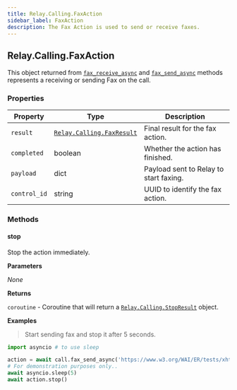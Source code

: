 ```yaml
---
title: Relay.Calling.FaxAction
sidebar_label: FaxAction
description: The Fax Action is used to send or receive faxes.
---
```


[fax-receive-async]: /sdks/relay-realtime-sdk/v2/language/python/calling/call#fax_receive_async
[fax-send-async]: /sdks/relay-realtime-sdk/v2/language/python/calling/call#fax_send_async
[relay-calling-faxresult]: /sdks/relay-realtime-sdk/v2/language/python/calling/results/fax-result
[relay-calling-stopresult]: /sdks/relay-realtime-sdk/v2/language/python/calling/results/stop-result

## Relay.Calling.FaxAction

This object returned from [`fax_receive_async`][fax-receive-async] and [`fax_send_async`][fax-send-async] methods represents a receiving or sending Fax on the call.

### Properties

| Property | Type | Description |
| -------- | ---- | ----------- |
| `result` | [`Relay.Calling.FaxResult`][relay-calling-faxresult] | Final result for the fax action. |
| `completed` | boolean | Whether the action has finished. |
| `payload` | dict | Payload sent to Relay to start faxing. |
| `control_id` | string | UUID to identify the fax action. |

### Methods

#### stop

Stop the action immediately.

**Parameters**

_None_

**Returns**

`coroutine` - Coroutine that will return a [`Relay.Calling.StopResult`][relay-calling-stopresult] object.

**Examples**

> Start sending fax and stop it after 5 seconds.

```python
import asyncio # to use sleep

action = await call.fax_send_async('https://www.w3.org/WAI/ER/tests/xhtml/testfiles/resources/pdf/dummy.pdf')
# For demonstration purposes only..
await asyncio.sleep(5)
await action.stop()
```